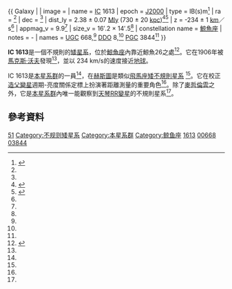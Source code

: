 {{ Galaxy |
| image = {{Show if file exists|comment=檔案不存在（本模板會在檔案恢復時自動顯示檔案，並由機器人自動清理模板，無需撤銷機器人的編輯）|file=''No image.''|text=''No image.''}}
| name = [[Index_Catalogue|IC]] 1613
| epoch = [[J2000|J2000]]
| type = IB(s)m<ref name="ned">{{cite web
  | title=NASA/IPAC Extragalactic Database
  | work=Results for IC 1613
  | url=http://nedwww.ipac.caltech.edu/
  | accessdate=2006-11-29
  | archive-date=2011-05-14
  | archive-url=https://web.archive.org/web/20110514100451/http://nedwww.ipac.caltech.edu/
  | dead-url=no
  }}</ref>
| ra = {{RA|01|04|47.8}}<ref name="ned" />
| dec = {{DEC|+02|07|04}}<ref name="ned" />
| dist_ly = 2.38 ± 0.07 [[光年|Mly]] (730 ± 20 [[秒差距|kpc]])<ref name="karachentsevetal2004">{{cite journal
  | author=I. D. Karachentsev, V. E. Karachentseva, W. K. Hutchmeier, D. I. Makarov
  | title=A Catalog of Neighboring Galaxies
  | journal=Astronomical Journal
  | year=2004
  | volume=127
  | pages=2031-2068
  | url=http://adsabs.harvard.edu/abs/2004AJ....127.2031K
  | access-date=2008-01-13
  | archive-date=2007-10-12
  | archive-url=https://web.archive.org/web/20071012005906/http://adsabs.harvard.edu/abs/2004AJ....127.2031K
  | dead-url=no
  }}</ref><ref name="Karachentsevetal2006">{{cite journal
  | author=Karachentsev, I. D.; Kashibadze, O. G.
  | title=Masses of the local group and of the M81 group estimated from distortions in the local velocity field
  | journal=Astrophysics
  | year=2006
  | volume=49
  | issue=1
  | pages=3-18
  | url=http://adsabs.harvard.edu/cgi-bin/nph-bib_query?bibcode=2006Ap.....49....3K }}</ref>
| z = -234 ± 1 [[公里|km]]／s<ref name="ned" />
| appmag_v = 9.9<ref name="ned" />
| size_v = 16′.2 × 14′.5<ref name="ned" />
| constellation name = [[鯨魚座|鯨魚座]]
| notes = -
| names = [[Uppsala_General_Catalogue|UGC]] 668,<ref name="ned" /> [[David_Dunlap_Observatory_Catalogue|DDO]] 8,<ref name="ned" /> [[Principal_Galaxies_Catalogue|PGC]] 3844<ref name="ned" />
}}

'''IC 1613'''是一個不規則的[[矮星系|矮星系]]，位於[[鯨魚座|鯨魚座]]內靠近鯨魚26之處<ref name="Coleetal1999">{{cite journal
  | author=Cole, Andrew A.; Tolstoy, Eline; Gallagher, John S., III; Hoessel, John G.; Mould, Jeremy R.; Holtzman, Jon A.; Saha, Abhijit; Ballester, Gilda E.; Burrows, Christopher J.; Clarke, John T.; Crisp, David; Griffiths, Richard E.; Grillmair, Carl J.; Hester, Jeff J.; Krist, John E.; Meadows, Vikki; Scowen, Paul A.; Stapelfeldt, Karl R.; Trauger, John T.; Watson, Alan M.; Westphal, James R.
  | title=Stellar Populations at the Center of IC 1613
  | journal=The Astronomical Journal
  | year=1999
  | volume=118
  | issue=4
  | pages=1657-1670
  | url=http://adsabs.harvard.edu/cgi-bin/bib_query?1999AJ....118.1657C
}}</ref>。它在1906年被[[馬克斯·沃夫|馬克斯·沃夫]]發現<ref name="Coleetal1999" />，並以 234 km/s的速度接近[[地球|地球]]。

IC 1613是[[本星系群|本星系群]]的一員<ref name="Coleetal1999" />，在[[赫斯圖|赫斯圖]]是類似[[飛馬座矮不規則星系|飛馬座矮不規則星系]] <ref name="Coleetal1999" />。它在校正[[造父變星|造父變星]]週期-亮度關係定標上扮演著距離測量的重要角色<ref name="Coleetal1999" />。除了[[麥哲倫雲|麥哲倫雲]]之外，它是[[本星系群|本星系群]]內唯一能觀察到[[天琴RR變星|天琴RR變星]]的不規則星系<ref name="Coleetal1999" />。

== 參考資料 ==

{{reflist|1}}{{本星系群}}
{{模板:科德韦尔天体}}

[[Category:科德韦尔天体|51]]
[[Category:不规则矮星系|Category:不规则矮星系]]
[[Category:本星系群|Category:本星系群]]
[[Category:鲸鱼座|Category:鲸鱼座]]
[[Category:IC天體|1613]]
[[Category:UGC天體|00668]]
[[Category:PGC天體|03844]]